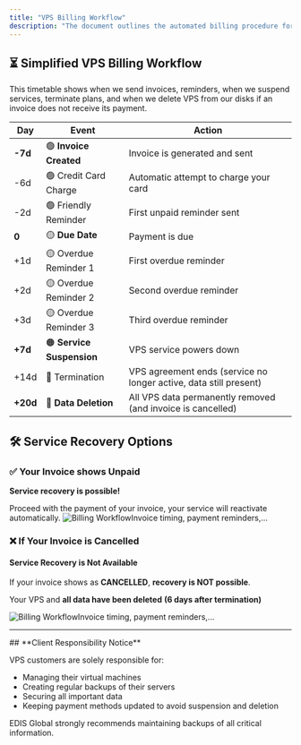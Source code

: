 ```yaml
---
title: "VPS Billing Workflow"
description: "The document outlines the automated billing procedure for EDIS Global VPS services, including invoice generation, credit card captures, friendly and overdue reminders, service suspension, termination and data deletion."
---
```


## ⏳ Simplified VPS Billing Workflow

This timetable shows when we send invoices, reminders, when we suspend services, terminate plans, and when we delete VPS from our disks if an invoice does not receive its payment.

| **Day**   | **Event**                 | **Action**                                                        |
| --------- | ------------------------- | ----------------------------------------------------------------- |
| **-7d**   | 🟢 **Invoice Created**    | Invoice is generated and sent                                     |
| -6d       | 🟢 Credit Card Charge     | Automatic attempt to charge your card                             |
| -2d       | 🟢 Friendly Reminder      | First unpaid reminder sent                                        |
| **0**     | 🟡 **Due Date**           | Payment is due                                                    |
| \+1d      | 🟡 Overdue Reminder 1     | First overdue reminder                                            |
| \+2d      | 🟡 Overdue Reminder 2     | Second overdue reminder                                           |
| \+3d      | 🟡 Overdue Reminder 3     | Third overdue reminder                                            |
| **\+7d**  | 🟠 **Service Suspension** | VPS service powers down                                           |
| \+14d     | 🔴 Termination            | VPS agreement ends (service no longer active, data still present) |
| **\+20d** | 🔴 **Data Deletion**      | All VPS data permanently removed (and invoice is cancelled)       |

## 🛠 Service Recovery Options

### **✅ Your Invoice shows Unpaid**

**Service recovery is possible!**

Proceed with the payment of your invoice, your service will reactivate automatically. <img src="/assets/invoice-status-unpaid-cropped.webp" alt="Billing WorkflowInvoice timing, payment reminders,..." />

### **❌ If Your Invoice is Cancelled**

#### Service Recovery is Not Available

If your invoice shows as **CANCELLED**, **recovery is NOT possible**.

Your VPS and **all data have been deleted** **(6 days after termination)**

![Billing WorkflowInvoice timing, payment reminders,...](/assets/invoice-status-cancelled-cropped.webp)

---

<Note>
  ## **Client Responsibility Notice**

  VPS customers are solely responsible for:

  - Managing their virtual machines
  - Creating regular backups of their servers
  - Securing all important data
  - Keeping payment methods updated to avoid suspension and deletion

  EDIS Global strongly recommends maintaining backups of all critical information.
</Note>